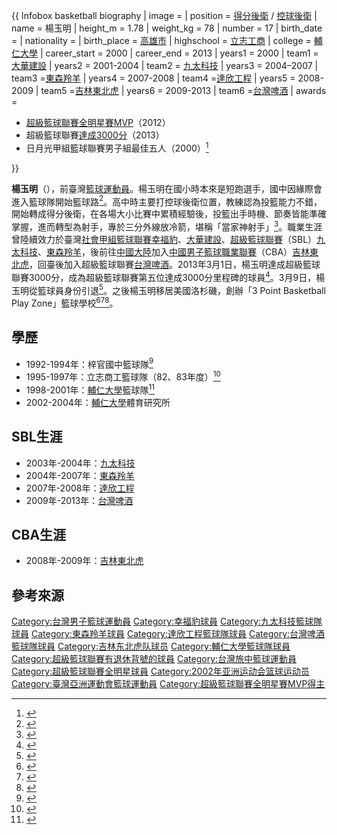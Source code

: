 {{ Infobox basketball biography
| image = 
| position = [[得分後衛|得分後衛]] / [[控球後衛|控球後衛]]
| name = 楊玉明
| height_m = 1.78
| weight_kg = 78
| number = 17
| birth_date = {{birth_date_and age|1979|10|22}}
| nationality  = {{ROC}}
| birth_place = {{TWN}}[[高雄市|高雄市]]
| highschool = [[立志工商|立志工商]]
| college = [[輔仁大學|輔仁大學]]
| career_start = 2000
| career_end = 2013
| years1 = 2000
| team1 = [[大華建設籃球隊|大華建設]]
| years2 = 2001-2004
| team2 = [[九太科技|九太科技]]
| years3 = 2004–2007
| team3 =[[東森羚羊|東森羚羊]]
| years4 = 2007-2008
| team4 =[[達欣工程籃球隊|達欣工程]]
| years5 = 2008-2009
| team5 =[[吉林東北虎|吉林東北虎]] 
| years6 = 2009-2013
| team6 =[[台灣啤酒籃球隊|台灣啤酒]]
| awards = 
* [[超級籃球聯賽|超級籃球聯賽]][[超級籃球聯賽全明星賽|全明星賽MVP]]（2012）
* 超級籃球聯賽[[超級籃球聯賽|達成3000分]]（2013）
* 日月光甲組籃球聯賽男子組最佳五人（2000）<ref>{{cite news |author1=李一中 |title=陳志忠、鄭慧芸 最有價值 |work=聯合報 |date=2000-06-07}}</ref>
}}

'''楊玉明'''（{{bd|1979年|10月22日|catIdx=楊}}），前臺灣[[籃球|籃球]][[運動員|運動員]]。楊玉明在國小時本來是短跑選手，國中因緣際會進入籃球隊開始籃球路<ref>{{Cite web|url=https://davillage23.pixnet.net/blog/post/100802984-%5B%E5%8F%B0%E7%81%A3%E7%B1%83%E7%90%83%5D-%E7%99%BE%E6%AD%A5%E7%A9%BF%E6%A5%8A-%E6%A5%8A%E7%8E%89%E6%98%8E|title=[台灣籃球] 百步穿楊-楊玉明|date=2014-03-24|publisher=DV籃球部落|language=zh-tw|access-date=2021-04-09|archive-date=2020-06-17|archive-url=https://web.archive.org/web/20200617104407/https://davillage23.pixnet.net/blog/post/100802984-%5B%E5%8F%B0%E7%81%A3%E7%B1%83%E7%90%83%5D-%E7%99%BE%E6%AD%A5%E7%A9%BF%E6%A5%8A-%E6%A5%8A%E7%8E%89%E6%98%8E|dead-url=no}}{{better source|reason=維基百科不可引用部落格}}</ref>。高中時主要打控球後衛位置，教練認為投籃能力不錯，開始轉成得分後衛，在各場大小比賽中累積經驗後，投籃出手時機、節奏皆能準確掌握，進而轉型為射手，專於三分外線放冷箭，堪稱「當家神射手」<ref>{{Cite web|url=http://mypaper.pchome.com.tw/derralli/post/1322183329|title=男籃長程射手楊玉明|date=2011-05-26|publisher=Cali Navi加州樂誌|language=zh-tw|access-date=2021-04-09|archive-date=2020-06-09|archive-url=https://web.archive.org/web/20200609064348/http://mypaper.pchome.com.tw/derralli/post/1322183329|dead-url=no}}{{better source|reason=維基百科不可引用部落格}}</ref>。職業生涯曾陸續效力於臺灣[[社會甲組籃球聯賽|社會甲組籃球聯賽]][[幸福豹|幸福豹]]、[[大華建設籃球隊|大華建設]]、[[超級籃球聯賽|超級籃球聯賽]]（SBL）[[九太科技|九太科技]]、[[東森羚羊|東森羚羊]]，後前往[[中國大陸|中國大陸]]加入[[中國男子籃球職業聯賽|中國男子籃球職業聯賽]]（CBA）[[吉林東北虎|吉林東北虎]]，回臺後加入超級籃球聯賽[[台灣啤酒籃球隊|台灣啤酒]]。2013年3月1日，楊玉明達成超級籃球聯賽3000分，成為超級籃球聯賽第五位達成3000分里程碑的球員<ref>{{cite news |title=楊玉明達「3000分俱樂部」 史上第5人 |url=https://sports.ltn.com.tw/news/breakingnews/771521 |accessdate=2021-04-09 |work=自由時報 |date=2013-03-01}}</ref>。3月9日，楊玉明從籃球員身份引退<ref>{{cite news |author1=卓佳萍 |title=楊玉明引退 淚眼謝閻哥 |url=https://sports.ltn.com.tw/news/paper/660402 |accessdate=2021-04-09 |work=自由時報 |date=2013-03-10}}</ref>。之後楊玉明移居美國洛杉磯，創辦「3 Point Basketball Play Zone」籃球學校<ref>{{cite news |author1=林宏翰 |title=楊玉明在美開籃球學校 專業度NBA球星都驚訝 |url=https://www.cna.com.tw/news/firstnews/202007120123.aspx |accessdate=2021-04-09 |agency=中央通訊社 |date=2020-07-11 |archive-date=2021-01-26 |archive-url=https://web.archive.org/web/20210126023009/https://www.cna.com.tw/news/firstnews/202007120123.aspx |dead-url=no }}</ref><ref>{{cite news |author1=莊乙芩 |title=【球星求變】旅美意外創籃球學校，楊玉明走出不一樣的教學路 |url=https://sportz.im/【球星求變】旅美意外創籃球學校，楊玉明走出不/ |accessdate=2021-04-09 |work=動誌 |date=2020-05-17}}</ref><ref>{{cite news |author1=徐綉惠 |title=臺退役籃球國手楊玉明洛杉磯教球育人 |url=https://www.epochtimes.com/b5/16/8/9/n8182724.htm |accessdate=2021-04-09 |work=大紀元 |date=2016-08-09 |archive-date=2019-12-02 |archive-url=https://web.archive.org/web/20191202134916/http://www.epochtimes.com/b5/16/8/9/n8182724.htm |dead-url=no }}</ref>。

==學歷==
*1992-1994年：梓官國中籃球隊<ref>{{Cite web|url=https://yahoo-hbl.tumblr.com/post/151820622702/%E5%BC%B7%E6%AC%8A%E5%86%8D%E8%B5%B7%E6%A2%93%E5%AE%98%E5%9C%8B%E4%B8%AD-jhbl|title=強權。再起。梓官國中｜JHBL|date=2016-10-15|publisher=Yahoo!運動|language=zh-tw|access-date=2021-04-09|archive-date=2020-06-09|archive-url=https://web.archive.org/web/20200609064348/https://yahoo-hbl.tumblr.com/post/151820622702/%E5%BC%B7%E6%AC%8A%E5%86%8D%E8%B5%B7%E6%A2%93%E5%AE%98%E5%9C%8B%E4%B8%AD-jhbl|dead-url=no}}</ref>
*1995-1997年：立志商工籃球隊（82、83年度）<ref>{{Cite web|url=https://rabbit-ysports.tumblr.com/post/169989677869/%E6%9B%BE%E7%B6%93%E7%9A%84%E5%8D%97%E9%83%A8%E7%8E%8B%E6%9C%9D%E7%AB%8B%E5%BF%97%E5%95%86%E5%B7%A5-%E6%B6%88%E5%A4%B1%E7%9A%84%E7%90%83%E9%9A%8A|title=曾經的南部王朝，立志商工｜消失的球隊|date=2018-01-22|publisher=Yahoo!運動|language=zh-tw|access-date=2021-04-09|archive-date=2020-06-09|archive-url=https://web.archive.org/web/20200609064348/https://rabbit-ysports.tumblr.com/post/169989677869/%E6%9B%BE%E7%B6%93%E7%9A%84%E5%8D%97%E9%83%A8%E7%8E%8B%E6%9C%9D%E7%AB%8B%E5%BF%97%E5%95%86%E5%B7%A5-%E6%B6%88%E5%A4%B1%E7%9A%84%E7%90%83%E9%9A%8A|dead-url=no}}{{better source|reason=維基百科不可引用部落格}}</ref>
*1998-2001年：[[輔仁大學|輔仁大學]]籃球隊<ref>{{Cite web|url=https://tw.sports.appledaily.com/daily/20040302/20753131/|title=田壘24分 力壓輔大 楊玉明手感差 主場飲恨 |date=2004-03-02| publisher=蘋果日報|language=zh-tw}}</ref>
*2002-2004年：[[輔仁大學|輔仁大學]]體育研究所

==SBL生涯==
*2003年-2004年：[[九太科技|九太科技]]
*2004年-2007年：[[東森羚羊|東森羚羊]]
*2007年-2008年：[[達欣工程籃球隊|達欣工程]]
*2009年-2013年：[[台灣啤酒籃球隊|台灣啤酒]]

==CBA生涯==
*2008年-2009年：[[吉林東北虎|吉林東北虎]]

== 參考來源 ==
{{reflist}}
{{DEFAULTSORT:Yang}}
[[Category:台灣男子籃球運動員|Category:台灣男子籃球運動員]]
[[Category:幸福豹球員|Category:幸福豹球員]]
[[Category:九太科技籃球隊球員|Category:九太科技籃球隊球員]]
[[Category:東森羚羊球員|Category:東森羚羊球員]]
[[Category:達欣工程籃球隊球員|Category:達欣工程籃球隊球員]]
[[Category:台灣啤酒籃球隊球員|Category:台灣啤酒籃球隊球員]]
[[Category:吉林东北虎队球员|Category:吉林东北虎队球员]]
[[Category:輔仁大學籃球隊球員|Category:輔仁大學籃球隊球員]]
[[Category:超級籃球聯賽有退休背號的球員|Category:超級籃球聯賽有退休背號的球員]]
[[Category:台灣旅中籃球運動員|Category:台灣旅中籃球運動員]]
[[Category:超級籃球聯賽全明星球員|Category:超級籃球聯賽全明星球員]]
[[Category:2002年亚洲运动会篮球运动员|Category:2002年亚洲运动会篮球运动员]]
[[Category:臺灣亞洲運動會籃球運動員|Category:臺灣亞洲運動會籃球運動員]]
[[Category:超級籃球聯賽全明星賽MVP得主|Category:超級籃球聯賽全明星賽MVP得主]]